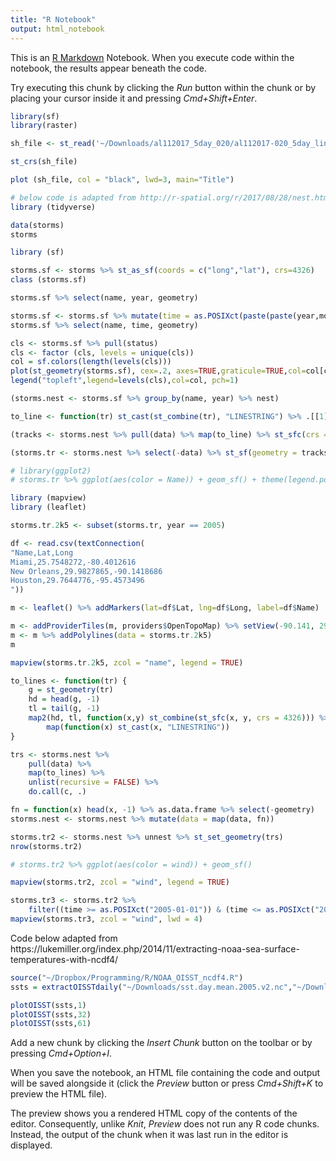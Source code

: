 ```yaml
---
title: "R Notebook"
output: html_notebook
---
```


This is an [R Markdown](http://rmarkdown.rstudio.com) Notebook. When you execute code within the notebook, the results appear beneath the code. 

Try executing this chunk by clicking the *Run* button within the chunk or by placing your cursor inside it and pressing *Cmd+Shift+Enter*. 

```r
library(sf)
library(raster)
```

```r
sh_file <- st_read('~/Downloads/al112017_5day_020/al112017-020_5day_lin.shp')
```

```r
st_crs(sh_file)
```
```r
plot (sh_file, col = "black", lwd=3, main="Title")
```
```r

# below code is adapted from http://r-spatial.org/r/2017/08/28/nest.html
library (tidyverse)
```
```r
data(storms)
storms
```
```r
library (sf)
```

```r
storms.sf <- storms %>% st_as_sf(coords = c("long","lat"), crs=4326)
class (storms.sf)
```

```r
storms.sf %>% select(name, year, geometry)
```
```r
storms.sf <- storms.sf %>% mutate(time = as.POSIXct(paste(paste(year,month,day, sep = "-"), paste(hour, ":00", sep = "")))) %>% select(-month, -day, -hour)
storms.sf %>% select(name, time, geometry)
```

```r
cls <- storms.sf %>% pull(status)
cls <- factor (cls, levels = unique(cls))
col = sf.colors(length(levels(cls)))
plot(st_geometry(storms.sf), cex=.2, axes=TRUE,graticule=TRUE,col=col[cls])
legend("topleft",legend=levels(cls),col=col, pch=1)
```

```r
(storms.nest <- storms.sf %>% group_by(name, year) %>% nest)
```
```r
to_line <- function(tr) st_cast(st_combine(tr), "LINESTRING") %>% .[[1]]
```

```r
(tracks <- storms.nest %>% pull(data) %>% map(to_line) %>% st_sfc(crs = 4326))
```

```r
(storms.tr <- storms.nest %>% select(-data) %>% st_sf(geometry = tracks))
```

```r
# library(ggplot2)
# storms.tr %>% ggplot(aes(color = Name)) + geom_sf() + theme(legend.position = "none")
```

```r
library (mapview)
library (leaflet)

storms.tr.2k5 <- subset(storms.tr, year == 2005)

df <- read.csv(textConnection(
"Name,Lat,Long
Miami,25.7548272,-80.4012616
New Orleans,29.9827865,-90.1418686
Houston,29.7644776,-95.4573496
"))

m <- leaflet() %>% addMarkers(lat=df$Lat, lng=df$Long, label=df$Name)

m <- addProviderTiles(m, providers$OpenTopoMap) %>% setView(-90.141, 29.9827, zoom = 4) %>% addTiles ('https://tiles.macrostrat.org/carto/{z}/{x}/{y}.png', options = tileOptions(opacity = 0.6))
m <- m %>% addPolylines(data = storms.tr.2k5)
m 

mapview(storms.tr.2k5, zcol = "name", legend = TRUE)

```

```r
to_lines <- function(tr) { 
    g = st_geometry(tr)
    hd = head(g, -1)
    tl = tail(g, -1)
    map2(hd, tl, function(x,y) st_combine(st_sfc(x, y, crs = 4326))) %>% 
        map(function(x) st_cast(x, "LINESTRING"))
}
```

```r
trs <- storms.nest %>% 
    pull(data) %>% 
    map(to_lines) %>% 
    unlist(recursive = FALSE) %>% 
    do.call(c, .)
```

```r
fn = function(x) head(x, -1) %>% as.data.frame %>% select(-geometry)
storms.nest <- storms.nest %>% mutate(data = map(data, fn))
```

```r
storms.tr2 <- storms.nest %>% unnest %>% st_set_geometry(trs)
nrow(storms.tr2)

# storms.tr2 %>% ggplot(aes(color = wind)) + geom_sf()

mapview(storms.tr2, zcol = "wind", legend = TRUE)

```

```r
storms.tr3 <- storms.tr2 %>% 
    filter((time >= as.POSIXct("2005-01-01")) & (time <= as.POSIXct("2005-12-31"))) 
mapview(storms.tr3, zcol = "wind", lwd = 4)
```

Code below adapted from https://lukemiller.org/index.php/2014/11/extracting-noaa-sea-surface-temperatures-with-ncdf4/
```r
source("~/Dropbox/Programming/R/NOAA_OISST_ncdf4.R")
ssts = extractOISSTdaily("~/Downloads/sst.day.mean.2005.v2.nc","~/Downloads/lsmask.oisst.v2.nc",lonW=250,lonE=325,latS=10,latN=33,date1='2005-08-01',date2='2005-09-30')
```

```r
plotOISST(ssts,1)
plotOISST(ssts,32)
plotOISST(ssts,61)

```

Add a new chunk by clicking the *Insert Chunk* button on the toolbar or by pressing *Cmd+Option+I*.

When you save the notebook, an HTML file containing the code and output will be saved alongside it (click the *Preview* button or press *Cmd+Shift+K* to preview the HTML file). 

The preview shows you a rendered HTML copy of the contents of the editor. Consequently, unlike *Knit*, *Preview* does not run any R code chunks. Instead, the output of the chunk when it was last run in the editor is displayed.


